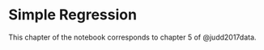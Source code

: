 # Simple Regression {#simple}

This chapter of the notebook corresponds to chapter 5 of @judd2017data.
